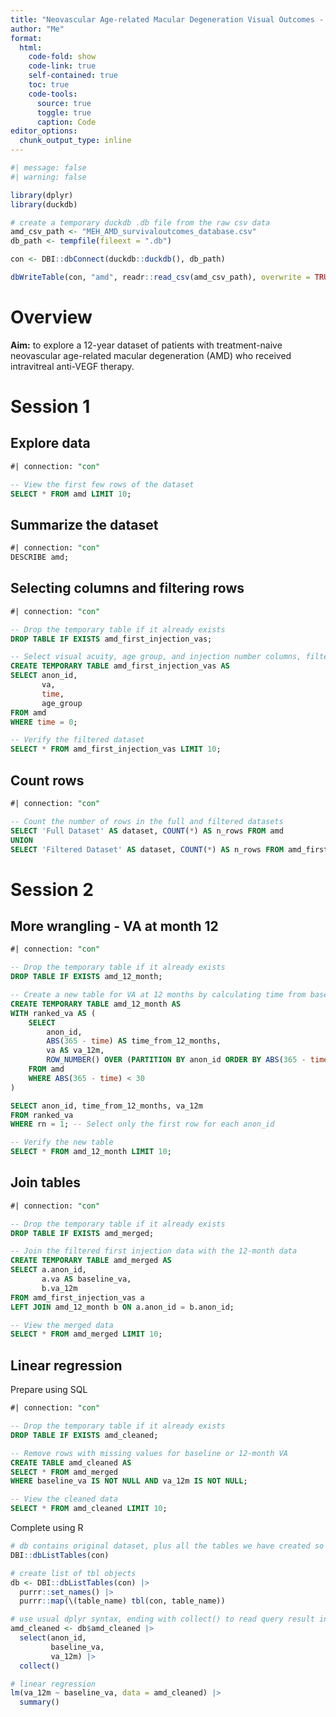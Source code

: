 ```yaml
---
title: "Neovascular Age-related Macular Degeneration Visual Outcomes - SQL Version"
author: "Me"
format: 
  html:
    code-fold: show
    code-link: true
    self-contained: true
    toc: true
    code-tools:
      source: true
      toggle: true
      caption: Code
editor_options: 
  chunk_output_type: inline
---
```


```r
#| message: false
#| warning: false

library(dplyr)
library(duckdb)

# create a temporary duckdb .db file from the raw csv data
amd_csv_path <- "MEH_AMD_survivaloutcomes_database.csv"
db_path <- tempfile(fileext = ".db")

con <- DBI::dbConnect(duckdb::duckdb(), db_path)

dbWriteTable(con, "amd", readr::read_csv(amd_csv_path), overwrite = TRUE)
```

# Overview

**Aim:** to explore a 12-year dataset of patients with treatment-naive neovascular age-related macular degeneration (AMD) who received intravitreal anti-VEGF therapy.

# Session 1

## Explore data

```sql
#| connection: "con"

-- View the first few rows of the dataset
SELECT * FROM amd LIMIT 10;
```

## Summarize the dataset

```sql
#| connection: "con"
DESCRIBE amd;
```

## Selecting columns and filtering rows

```sql
#| connection: "con"

-- Drop the temporary table if it already exists
DROP TABLE IF EXISTS amd_first_injection_vas;

-- Select visual acuity, age group, and injection number columns, filtering for first injections only
CREATE TEMPORARY TABLE amd_first_injection_vas AS
SELECT anon_id,
       va, 
       time, 
       age_group
FROM amd
WHERE time = 0;

-- Verify the filtered dataset
SELECT * FROM amd_first_injection_vas LIMIT 10;
```

## Count rows

```sql
#| connection: "con"

-- Count the number of rows in the full and filtered datasets
SELECT 'Full Dataset' AS dataset, COUNT(*) AS n_rows FROM amd
UNION
SELECT 'Filtered Dataset' AS dataset, COUNT(*) AS n_rows FROM amd_first_injection_vas;
```

# Session 2

## More wrangling - VA at month 12

```sql
#| connection: "con"

-- Drop the temporary table if it already exists
DROP TABLE IF EXISTS amd_12_month;

-- Create a new table for VA at 12 months by calculating time from baseline
CREATE TEMPORARY TABLE amd_12_month AS
WITH ranked_va AS (
    SELECT 
        anon_id,
        ABS(365 - time) AS time_from_12_months,
        va AS va_12m,
        ROW_NUMBER() OVER (PARTITION BY anon_id ORDER BY ABS(365 - time) ASC) AS rn
    FROM amd
    WHERE ABS(365 - time) < 30
)

SELECT anon_id, time_from_12_months, va_12m
FROM ranked_va
WHERE rn = 1; -- Select only the first row for each anon_id

-- Verify the new table
SELECT * FROM amd_12_month LIMIT 10;
```

## Join tables

```sql
#| connection: "con"

-- Drop the temporary table if it already exists
DROP TABLE IF EXISTS amd_merged;

-- Join the filtered first injection data with the 12-month data
CREATE TEMPORARY TABLE amd_merged AS
SELECT a.anon_id,
       a.va AS baseline_va,
       b.va_12m
FROM amd_first_injection_vas a
LEFT JOIN amd_12_month b ON a.anon_id = b.anon_id;

-- View the merged data
SELECT * FROM amd_merged LIMIT 10;
```

## Linear regression

Prepare using SQL

```sql
#| connection: "con"

-- Drop the temporary table if it already exists
DROP TABLE IF EXISTS amd_cleaned;

-- Remove rows with missing values for baseline or 12-month VA
CREATE TABLE amd_cleaned AS
SELECT * FROM amd_merged
WHERE baseline_va IS NOT NULL AND va_12m IS NOT NULL;

-- View the cleaned data
SELECT * FROM amd_cleaned LIMIT 10;
```

Complete using R

```r
# db contains original dataset, plus all the tables we have created so far
DBI::dbListTables(con)

# create list of tbl objects
db <- DBI::dbListTables(con) |>
  purrr::set_names() |>
  purrr::map(\(table_name) tbl(con, table_name)) 

# use usual dplyr syntax, ending with collect() to read query result into R
amd_cleaned <- db$amd_cleaned |>
  select(anon_id,
         baseline_va,
         va_12m) |>
  collect()

# linear regression
lm(va_12m ~ baseline_va, data = amd_cleaned) |>
  summary()
```
